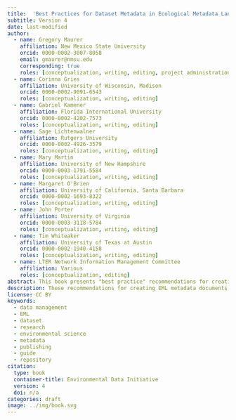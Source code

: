 ```yaml
---
title:  'Best Practices for Dataset Metadata in Ecological Metadata Language'
subtitle: Version 4
date: last-modified
author:
  - name: Gregory Maurer
    affiliation: New Mexico State University
    orcid: 0000-0002-3007-8058
    email: gmaurer@nmsu.edu
    corresponding: true
    roles: [conceptualization, writing, editing, project administration]
  - name: Corinna Gries
    affiliation: University of Wisconsin, Madison
    orcid: 0000-0002-9091-6543
    roles: [conceptualization, writing, editing]
  - name: Gabriel Kamener
    affiliation: Florida International University
    orcid: 0000-0002-4202-7573
    roles: [conceptualization, writing, editing]
  - name: Sage Lichtenwalner
    affiliation: Rutgers University
    orcid: 0000-0002-4926-3579
    roles: [conceptualization, writing, editing]
  - name: Mary Martin
    affiliation: University of New Hampshire
    orcid: 0000-0003-1791-5584
    roles: [conceptualization, writing, editing]
  - name: Margaret O'Brien
    affiliation: University of California, Santa Barbara
    orcid: 0000-0002-1693-8322
    roles: [conceptualization, writing, editing]
  - name: John Porter
    affiliation: University of Virginia
    orcid: 0000-0003-3118-5784
    roles: [conceptualization, writing, editing]
  - name: Tim Whiteaker
    affiliation: University of Texas at Austin
    orcid: 0000-0002-1940-4158
    roles: [conceptualization, writing, editing]
  - name: LTER Network Information Management Committee
    affiliation: Various
    roles: [conceptualization, editing]
abstract: This book presents "best practice" recommendations for creating metadata documents in the Ecological Metadata Language (EML), a widely accepted standard for research metadata exchange in the environmental sciences. The document focuses on the most common use-cases for EML, and recommends content and formatting for its most important and frequently-used metadata elements. As such, these recommendations can be applied to most research datasets that include EML metadata. There are also recommendations specific to the U.S. LTER Network and Environmental Data Initiative (EDI) repository. This is Version 4 of the book, updated in 2024 by the EML Best Practices Working Group of the LTER Network Information Management Committee.
description: These recommendations for creating EML metadata documents can be applied to most research datasets published by the environmental sciences community.
license: CC BY
keywords:
  - data management
  - EML
  - dataset
  - research
  - environmental science
  - metadata
  - publishing
  - guide
  - repository
citation: 
  type: book
  container-title: Environmental Data Initiative
  version: 4
  doi: n/a
categories: draft
image: ../img/book.svg
---
```

